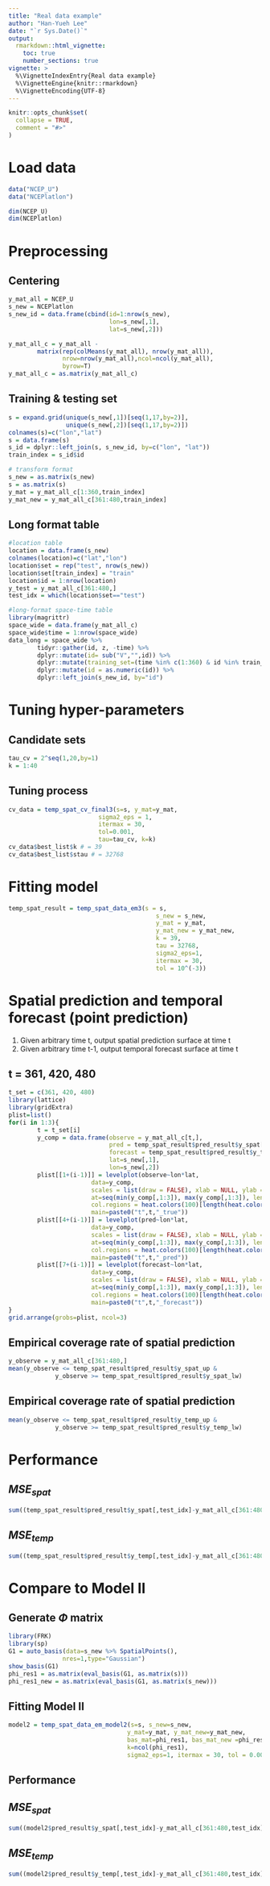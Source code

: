 ```yaml
---
title: "Real data example"
author: "Han-Yueh Lee"
date: "`r Sys.Date()`"
output:
  rmarkdown::html_vignette:
    toc: true
    number_sections: true
vignette: >
  %\VignetteIndexEntry{Real data example}
  %\VignetteEngine{knitr::rmarkdown}
  %\VignetteEncoding{UTF-8}
---
```


```r
knitr::opts_chunk$set(
  collapse = TRUE,
  comment = "#>"
)
```

# Load data  
```r
data("NCEP_U")
data("NCEPlatlon")

dim(NCEP_U)
dim(NCEPlatlon)
```

# Preprocessing  
## Centering  
```r
y_mat_all = NCEP_U
s_new = NCEPlatlon
s_new_id = data.frame(cbind(id=1:nrow(s_new), 
                            lon=s_new[,1], 
                            lat=s_new[,2]))

y_mat_all_c = y_mat_all - 
        matrix(rep(colMeans(y_mat_all), nrow(y_mat_all)),
               nrow=nrow(y_mat_all),ncol=ncol(y_mat_all),
               byrow=T)
y_mat_all_c = as.matrix(y_mat_all_c)
```

## Training & testing set  
```r
s = expand.grid(unique(s_new[,1])[seq(1,17,by=2)],
                unique(s_new[,2])[seq(1,17,by=2)])
colnames(s)=c("lon","lat")
s = data.frame(s)
s_id = dplyr::left_join(s, s_new_id, by=c("lon", "lat"))
train_index = s_id$id

# transform format
s_new = as.matrix(s_new)
s = as.matrix(s)
y_mat = y_mat_all_c[1:360,train_index]
y_mat_new = y_mat_all_c[361:480,train_index]
```

## Long format table  
```r
#location table
location = data.frame(s_new)
colnames(location)=c("lat","lon")
location$set = rep("test", nrow(s_new))
location$set[train_index] = "train"
location$id = 1:nrow(location)
y_test = y_mat_all_c[361:480,]
test_idx = which(location$set=="test")

#long-format space-time table
library(magrittr)
space_wide = data.frame(y_mat_all_c)
space_wide$time = 1:nrow(space_wide)
data_long = space_wide %>%
        tidyr::gather(id, z, -time) %>%
        dplyr::mutate(id= sub("V","",id)) %>%
        dplyr::mutate(training_set=(time %in% c(1:360) & id %in% train_index)) %>%
        dplyr::mutate(id = as.numeric(id)) %>%
        dplyr::left_join(s_new_id, by="id")
```

# Tuning hyper-parameters  
## Candidate sets
```r
tau_cv = 2^seq(1,20,by=1)
k = 1:40
```

## Tuning process
```r
cv_data = temp_spat_cv_final3(s=s, y_mat=y_mat,
                         sigma2_eps = 1,
                         itermax = 30, 
                         tol=0.001, 
                         tau=tau_cv, k=k)
cv_data$best_list$k # = 39
cv_data$best_list$stau # = 32768
```

# Fitting model  
```r
temp_spat_result = temp_spat_data_em3(s = s, 
                                         s_new = s_new,
                                         y_mat = y_mat,
                                         y_mat_new = y_mat_new,
                                         k = 39,
                                         tau = 32768,
                                         sigma2_eps=1, 
                                         itermax = 30, 
                                         tol = 10^(-3))
```

# Spatial prediction and temporal forecast (point prediction)  

1. Given arbitrary time t, output spatial prediction surface at time t  
2. Given arbitrary time t-1, output temporal forecast surface at time t   

## t = 361, 420, 480  
```r
t_set = c(361, 420, 480)
library(lattice)
library(gridExtra)
plist=list()
for(i in 1:3){
        t = t_set[i]
        y_comp = data.frame(observe = y_mat_all_c[t,],
                            pred = temp_spat_result$pred_result$y_spat[t-360,],
                            forecast = temp_spat_result$pred_result$y_temp[t-360,],
                            lat=s_new[,1],
                            lon=s_new[,2])
        plist[[1+(i-1)]] = levelplot(observe~lon*lat, 
                       data=y_comp,
                       scales = list(draw = FALSE), xlab = NULL, ylab = NULL, 
                       at=seq(min(y_comp[,1:3]), max(y_comp[,1:3]), length.out=100),
                       col.regions = heat.colors(100)[length(heat.colors(100)):1], 
                       main=paste0("t",t,"_true"))
        plist[[4+(i-1)]] = levelplot(pred~lon*lat, 
                       data=y_comp,
                       scales = list(draw = FALSE), xlab = NULL, ylab = NULL, 
                       at=seq(min(y_comp[,1:3]), max(y_comp[,1:3]), length.out=100),
                       col.regions = heat.colors(100)[length(heat.colors(100)):1], 
                       main=paste0("t",t,"_pred"))
        plist[[7+(i-1)]] = levelplot(forecast~lon*lat, 
                       data=y_comp,
                       scales = list(draw = FALSE), xlab = NULL, ylab = NULL, 
                       at=seq(min(y_comp[,1:3]), max(y_comp[,1:3]), length.out=100),
                       col.regions = heat.colors(100)[length(heat.colors(100)):1], 
                       main=paste0("t",t,"_forecast"))
}
grid.arrange(grobs=plist, ncol=3)
```

## Empirical coverage rate of spatial prediction  
```r
y_observe = y_mat_all_c[361:480,]
mean(y_observe <= temp_spat_result$pred_result$y_spat_up &
             y_observe >= temp_spat_result$pred_result$y_spat_lw)
```

## Empirical coverage rate of spatial prediction  
```r
mean(y_observe <= temp_spat_result$pred_result$y_temp_up &
             y_observe >= temp_spat_result$pred_result$y_temp_lw)
```


# Performance  
## $MSE_{spat}$  
```r
sum((temp_spat_result$pred_result$y_spat[,test_idx]-y_mat_all_c[361:480,test_idx])^2)/(120*289)
```

## $MSE_{temp}$  
```r
sum((temp_spat_result$pred_result$y_temp[,test_idx]-y_mat_all_c[361:480,test_idx])^2)/(120*289)
```

# Compare to Model II  
## Generate $\Phi$ matrix  
```r
library(FRK)
library(sp)
G1 = auto_basis(data=s_new %>% SpatialPoints(),
               nres=1,type="Gaussian")
show_basis(G1)
phi_res1 = as.matrix(eval_basis(G1, as.matrix(s)))
phi_res1_new = as.matrix(eval_basis(G1, as.matrix(s_new)))
```

## Fitting Model II
```r
model2 = temp_spat_data_em_model2(s=s, s_new=s_new, 
                                 y_mat=y_mat, y_mat_new=y_mat_new,
                                 bas_mat=phi_res1, bas_mat_new =phi_res1_new ,
                                 k=ncol(phi_res1), 
                                 sigma2_eps=1, itermax = 30, tol = 0.001)
```

## Performance  
## $MSE_{spat}$  
```r
sum((model2$pred_result$y_spat[,test_idx]-y_mat_all_c[361:480,test_idx])^2)/(120*289)
```

## $MSE_{temp}$  
```r
sum((model2$pred_result$y_temp[,test_idx]-y_mat_all_c[361:480,test_idx])^2)/(120*289)
```

